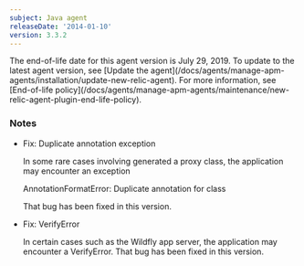 ```yaml
---
subject: Java agent
releaseDate: '2014-01-10'
version: 3.3.2
---
```


<Callout variant="important">
  The end-of-life date for this agent version is July 29, 2019. To update to the latest agent version, see [Update the agent](/docs/agents/manage-apm-agents/installation/update-new-relic-agent). For more information, see [End-of-life policy](/docs/agents/manage-apm-agents/maintenance/new-relic-agent-plugin-end-life-policy).
</Callout>

### Notes

* Fix: Duplicate annotation exception

  In some rare cases involving generated a proxy class, the application may encounter an exception

  AnnotationFormatError: Duplicate annotation for class

  That bug has been fixed in this version.
* Fix: VerifyError

  In certain cases such as the Wildfly app server, the application may encounter a VerifyError. That bug has been fixed in this version.
